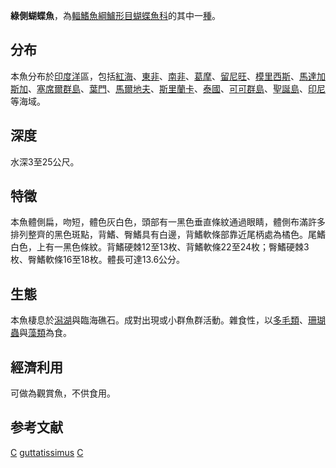 {{Speciesbox
| name = 綠側蝴蝶魚
| image = bep_chaetodon_guttatissimus.jpg
| image_width = 250px
| status = LC
| status_system =IUCN3.1
| genus = Chaetodon
| species = guttatissimus
| authority = [[Bennett|Bennett]], 1833
| synonyms = *''Choetodon maculatus''<br /><small>Liénard, 1891</small>
}}
'''綠側蝴蝶魚'''，為[[輻鰭魚綱|輻鰭魚綱]][[鱸形目|鱸形目]][[蝴蝶魚科|蝴蝶魚科]]的其中一[[種|種]]。

==分布==
本魚分布於[[印度洋|印度洋]]區，包括[[紅海|紅海]]、[[東非|東非]]、[[南非|南非]]、[[葛摩|葛摩]]、[[留尼旺|留尼旺]]、[[模里西斯|模里西斯]]、[[馬達加斯加|馬達加斯加]]、[[塞席爾群島|塞席爾群島]]、[[葉門|葉門]]、[[馬爾地夫|馬爾地夫]]、[[斯里蘭卡|斯里蘭卡]]、[[泰國|泰國]]、[[可可群島|可可群島]]、[[聖誕島|聖誕島]]、[[印尼|印尼]]等海域。

==深度==
水深3至25公尺。

==特徵==
本魚體側扁，吻短，體色灰白色，頭部有一黑色垂直條紋通過眼睛，體側布滿許多排列整齊的黑色斑點，背鰭、臀鰭具有白邊，背鰭軟條部靠近尾柄處為橘色。尾鰭白色，上有一黑色條紋。背鰭硬棘12至13枚、背鰭軟條22至24枚；臀鰭硬棘3枚、臀鰭軟條16至18枚。體長可達13.6公分。

==生態==
本魚棲息於[[潟湖|潟湖]]與臨海礁石。成對出現或小群魚群活動。雜食性，以[[多毛類|多毛類]]、[[珊瑚蟲|珊瑚蟲]]與[[藻類|藻類]]為食。

==經濟利用==
可做為觀賞魚，不供食用。

==参考文献==
{{Reflist}}
{{Taxonbar|from=Q628381}}

[[Category:觀賞魚|C]]
[[Category:蝴蝶魚屬|guttatissimus]]
[[Category:1833年描述的鱼类|C]]
